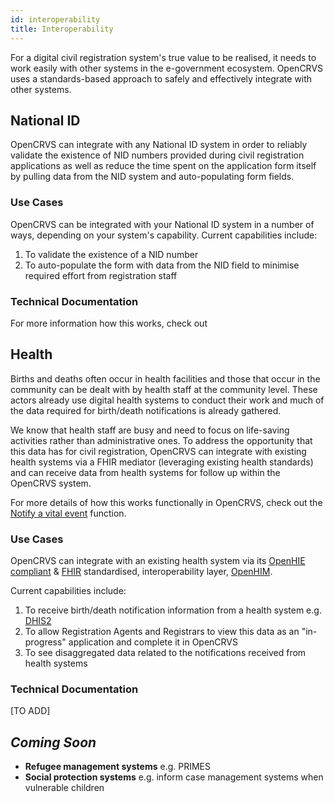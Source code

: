 ```yaml
---
id: interoperability
title: Interoperability
---
```



For a digital civil registration system's true value to be realised, it needs to work easily with other systems in the e-government ecosystem. OpenCRVS uses a standards-based approach to safely and effectively integrate with other systems.

## National ID

OpenCRVS can integrate with any National ID system in order to reliably validate the existence of NID numbers provided during civil registration applications as well as reduce the time spent on the application form itself by pulling data from the NID system and auto-populating form fields.

### Use Cases

OpenCRVS can be integrated with your National ID system in a number of ways, depending on your system's capability. Current capabilities include:

1. To validate the existence of a NID number
2. To auto-populate the form with data from the NID field to minimise required effort from registration staff

### Technical Documentation

For more information how this works, check out

## Health

Births and deaths often occur in health facilities and those that occur in the community can be dealt with by health staff at the community level. These actors already use digital health systems to conduct their work and much of the data required for birth/death notifications is already gathered.

We know that health staff are busy and need to focus on life-saving activities rather than administrative ones. To address the opportunity that this data has for civil registration, OpenCRVS can integrate with existing health systems via a FHIR mediator (leveraging existing health standards) and can receive data from health systems for follow up within the OpenCRVS system.

For more details of how this works functionally in OpenCRVS, check out the [Notify a vital event](../core_functions/notifyAVitalEvent) function.

### Use Cases

OpenCRVS can integrate with an existing health system via its [OpenHIE](https://ohie.org/) [compliant](https://wiki.ohie.org/pages/viewpage.action?pageId=8454157) & [FHIR](https://hl7.org/FHIR/) standardised, interoperability layer, [OpenHIM](http://openhim.org/).

Current capabilities include:

1. To receive birth/death notification information from a health system e.g. [DHIS2](https://www.dhis2.org/)
2. To allow Registration Agents and Registrars to view this data as an "in-progress" application and complete it in OpenCRVS
3. To see disaggregated data related to the notifications received from health systems

### Technical Documentation

[TO ADD]

## _Coming Soon_

- **Refugee management systems** e.g. PRIMES
- **Social protection systems** e.g. inform case management systems when vulnerable children
